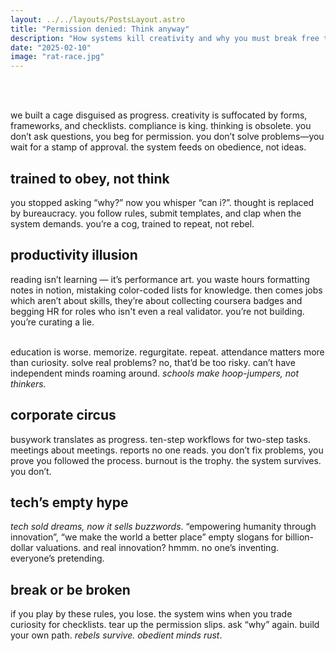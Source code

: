 ```yaml
---
layout: ../../layouts/PostsLayout.astro
title: "Permission denied: Think anyway"
description: "How systems kill creativity and why you must break free to think for yourself"
date: "2025-02-10"
image: "rat-race.jpg"
---
```


<Picture src={self} alt="rats waiting for train" layout='responsive'/><br/><br/>

we built a cage disguised as progress. creativity is suffocated by forms, frameworks, and checklists. compliance is king. thinking is obsolete. you don’t ask questions, you beg for permission. you don’t solve problems—you wait for a stamp of approval. the system feeds on obedience, not ideas.

## trained to obey, not think

you stopped asking “why?” now you whisper “can i?”. thought is replaced by bureaucracy. you follow rules, submit templates, and clap when the system demands. you’re a cog, trained to repeat, not rebel.

## productivity illusion

reading isn’t learning — it’s performance art. you waste hours formatting notes in notion, mistaking color-coded lists for knowledge. then comes jobs which aren’t about skills, they’re about collecting coursera badges and begging HR for roles who isn't even a real validator. you’re not building. you’re curating a lie.<br/><br/>

education is worse. memorize. regurgitate. repeat. attendance matters more than curiosity. solve real problems? no, that’d be too risky. can’t have independent minds roaming around. _schools make hoop-jumpers, not thinkers._

## corporate circus

busywork translates as progress. ten-step workflows for two-step tasks. meetings about meetings. reports no one reads. you don’t fix problems, you prove you followed the process. burnout is the trophy. the system survives. you don’t.

## tech’s empty hype

_tech sold dreams, now it sells buzzwords_. “empowering humanity through innovation”, “we make the world a better place” empty slogans for billion-dollar valuations. and real innovation? hmmm. no one’s inventing. everyone’s pretending.

## break or be broken

if you play by these rules, you lose. the system wins when you trade curiosity for checklists. tear up the permission slips. ask “why” again. build your own path. _rebels survive. obedient minds rust_.
